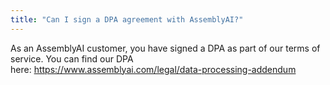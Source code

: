 ```yaml
---
title: "Can I sign a DPA agreement with AssemblyAI?"
---
```


As an AssemblyAI customer, you have signed a DPA as part of our terms of service. You can find our DPA here: https://www.assemblyai.com/legal/data-processing-addendum
